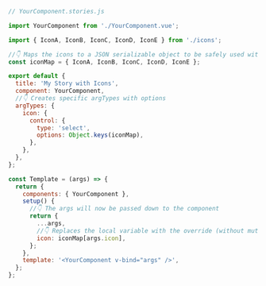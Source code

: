 ```js
// YourComponent.stories.js

import YourComponent from './YourComponent.vue';

import { IconA, IconB, IconC, IconD, IconE } from './icons';

//👇 Maps the icons to a JSON serializable object to be safely used with the argTypes
const iconMap = { IconA, IconB, IconC, IconD, IconE };

export default {
  title: 'My Story with Icons',
  component: YourComponent,
  //👇 Creates specific argTypes with options
  argTypes: {
    icon: {
      control: {
        type: 'select',
        options: Object.keys(iconMap),
      },
    },
  },
};

const Template = (args) => {
  return {  
    components: { YourComponent },
    setup() {
      //👇 The args will now be passed down to the component
      return {
        ...args,
        //👇 Replaces the local variable with the override (without mutating it)
        icon: iconMap[args.icon],
      };
    },
    template: '<YourComponent v-bind="args" />',
  };
};
```